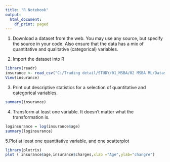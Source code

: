 ---
title: "R Notebook"
output:
  html_document:
    df_print: paged
---

1.  Download a dataset from the web. You may use any source, but specify the source in your code. Also ensure that the data has a mix of quantitative and qualitative (categorical) variables.

2. Import the dataset into R
```{r}
library(readr)
insurance <- read_csv("C:/Trading detail/STUDY/01_MSBA/02 MSBA ML/Dataset/Machine-Learning-with-R-datasets-master/insurance.csv")
View(insurance)

```

3. Print out descriptive statistics for a selection of quantitative and categorical variables.
```{r}
summary(insurance)
```


4. Transform at least one variable. It doesn't matter what the transformation is.

```{r}
loginsurance = log(insurance$age)
summary(loginsurance)
```

5.Plot at least one quantitative variable, and one scatterplot

```{r}

library(plotrix)
plot ( insurance$age,insurance$charges,xlab ="Age",ylab="changre")


```

